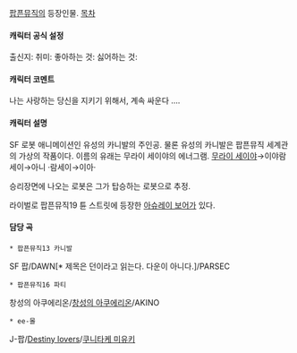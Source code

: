 [[팝픈뮤직]]의 등장인물.
[[목차]]
==== 캐릭터 공식 설정 ====
출신지: 
취미: 
좋아하는 것:  
싫어하는 것:  

==== 캐릭터 코멘트 ====
나는 사랑하는 당신을 지키기 위해서, 계속 싸운다 ….  

==== 캐릭터 설명 ====
SF 로봇 애니메이션인 유성의 카니발의 주인공. 물론 유성의 카니발은 팝픈뮤직 세계관의 가상의 작품이다. 이름의 유래는 무라이 세이야의 에너그램. [[무라이 세이야]]→이야람세이→아니 ·람세이→이아·

승리장면에 나오는 로봇은 그가 탑승하는 로봇으로 추정.

라이벌로 팝픈뮤직19 튠 스트릿에 등장한 [[아슈레이 보어]]가 있다.

==== 담당 곡 ====
 * 팝픈뮤직13 카니발
SF 팝/DAWN[* 제목은 던이라고 읽는다. 다운이 아니다.]/PARSEC

 * 팝픈뮤직16 파티
창성의 아쿠에리온/[[창성의 아쿠에리온]]/AKINO

 * ee-몰
J-팝/[[Destiny lovers]]/[[쿠니타케 미유키]]
